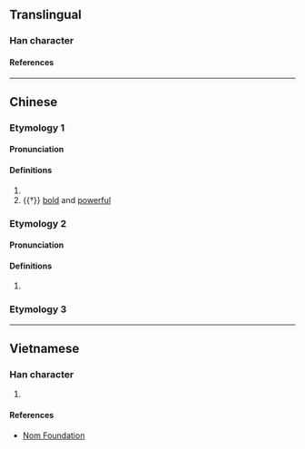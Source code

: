 {{character info/new}}
==Translingual==

===Han character===
{{Han char|rn=61|rad=心|as=12|sn=15|four=94011|canj=PGGU|ids=⿰忄堯}}

====References====
{{Han ref|kx=0403.160|dkj=11236|dj=0743.170|hdz=42352.080|uh=61A2}}

----

==Chinese==

===Etymology 1===
{{zh-forms|s=𢙒}}

====Pronunciation====
{{zh-pron
|m=xiāo
|c=hiu1
|mc=y
|oc=y
|cat=v,a
}}

====Definitions====
{{zh-hanzi}}

# {{zh-alt-form|嘵|to [[fear]]}}
# {{†}} [[bold]] and [[powerful]]

===Etymology 2===
{{zh-forms|s=𢙒}}

====Pronunciation====
{{zh-pron
|mn=giâu
|cat=
}}

====Definitions====
{{zh-hanzi}}

# {{zh-only|憢疑}}

===Etymology 3===
{{zh-see|僥|v|[[fake]]}}

----

==Vietnamese==

===Han character===
{{vi-readings|rs=心12|reading=nhau}}

# {{rfdef|vi|sort=心12}}

====References====
* [http://nomfoundation.org/common/nom_details.php?codepoint=61a2 Nom Foundation]